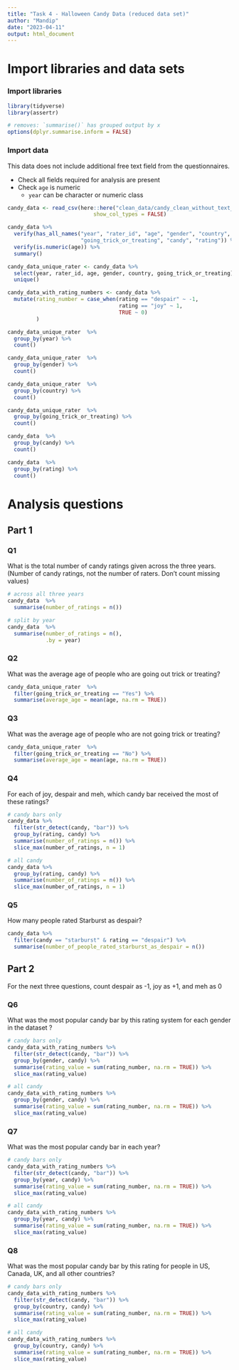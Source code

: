 ```yaml
---
title: "Task 4 - Halloween Candy Data (reduced data set)"
author: "Mandip"
date: "2023-04-11"
output: html_document
---
```


# Import libraries and data sets

### Import libraries

```r
library(tidyverse)
library(assertr)

# removes: `summarise()` has grouped output by x
options(dplyr.summarise.inform = FALSE)
```

### Import data

This data does not include additional free text field from the questionnaires.

- Check all fields required for analysis are present
- Check `age` is numeric
  - `year` can be character or numeric class

```r
candy_data <- read_csv(here::here("clean_data/candy_clean_without_text_field.csv"),
                           show_col_types = FALSE)

candy_data %>% 
  verify(has_all_names("year", "rater_id", "age", "gender", "country",
                       "going_trick_or_treating", "candy", "rating")) %>% 
  verify(is.numeric(age)) %>%
  summary()

candy_data_unique_rater <- candy_data %>% 
  select(year, rater_id, age, gender, country, going_trick_or_treating) %>% 
  unique()

candy_data_with_rating_numbers <- candy_data %>% 
  mutate(rating_number = case_when(rating == "despair" ~ -1,
                                   rating == "joy" ~ 1,
                                   TRUE ~ 0)
         )
```

```r
candy_data_unique_rater  %>% 
  group_by(year) %>% 
  count()

candy_data_unique_rater  %>%
  group_by(gender) %>% 
  count()

candy_data_unique_rater  %>%
  group_by(country) %>% 
  count()

candy_data_unique_rater  %>%
  group_by(going_trick_or_treating) %>% 
  count()

candy_data  %>% 
  group_by(candy) %>% 
  count()

candy_data  %>% 
  group_by(rating) %>% 
  count()
```

# Analysis questions

## Part 1

### Q1
What is the total number of candy ratings given across the three years. (Number of candy ratings, not the number of raters. Don’t count missing values)

```r
# across all three years
candy_data  %>%
  summarise(number_of_ratings = n())

# split by year
candy_data  %>%
  summarise(number_of_ratings = n(),
            .by = year)
```

### Q2
What was the average age of people who are going out trick or treating?

```r
candy_data_unique_rater  %>%
  filter(going_trick_or_treating == "Yes") %>% 
  summarise(average_age = mean(age, na.rm = TRUE))
```

### Q3
What was the average age of people who are not going trick or treating?

```r
candy_data_unique_rater  %>%
  filter(going_trick_or_treating == "No") %>% 
  summarise(average_age = mean(age, na.rm = TRUE))
```

### Q4
For each of joy, despair and meh, which candy bar received the most of these ratings?

```r
# candy bars only
candy_data %>%
  filter(str_detect(candy, "bar")) %>% 
  group_by(rating, candy) %>% 
  summarise(number_of_ratings = n()) %>%
  slice_max(number_of_ratings, n = 1)

# all candy
candy_data %>%
  group_by(rating, candy) %>% 
  summarise(number_of_ratings = n()) %>%
  slice_max(number_of_ratings, n = 1)
```

### Q5
How many people rated Starburst as despair?

```r
candy_data %>% 
  filter(candy == "starburst" & rating == "despair") %>% 
  summarise(number_of_people_rated_starburst_as_despair = n())
```


## Part 2

For the next three questions, count despair as -1, joy as +1, and meh as 0

### Q6
What was the most popular candy bar by this rating system for each gender in the dataset ?

```r
# candy bars only
candy_data_with_rating_numbers %>%
  filter(str_detect(candy, "bar")) %>% 
  group_by(gender, candy) %>%
  summarise(rating_value = sum(rating_number, na.rm = TRUE)) %>% 
  slice_max(rating_value)

# all candy
candy_data_with_rating_numbers %>%
  group_by(gender, candy) %>%
  summarise(rating_value = sum(rating_number, na.rm = TRUE)) %>% 
  slice_max(rating_value)
```

### Q7
What was the most popular candy bar in each year?

```r
# candy bars only
candy_data_with_rating_numbers %>%
  filter(str_detect(candy, "bar")) %>% 
  group_by(year, candy) %>%
  summarise(rating_value = sum(rating_number, na.rm = TRUE)) %>% 
  slice_max(rating_value)

# all candy
candy_data_with_rating_numbers %>%
  group_by(year, candy) %>%
  summarise(rating_value = sum(rating_number, na.rm = TRUE)) %>% 
  slice_max(rating_value)
```


### Q8
What was the most popular candy bar by this rating for people in US, Canada, UK, and all other countries?

```r
# candy bars only
candy_data_with_rating_numbers %>%
  filter(str_detect(candy, "bar")) %>% 
  group_by(country, candy) %>%
  summarise(rating_value = sum(rating_number, na.rm = TRUE)) %>% 
  slice_max(rating_value)

# all candy
candy_data_with_rating_numbers %>%
  group_by(country, candy) %>%
  summarise(rating_value = sum(rating_number, na.rm = TRUE)) %>% 
  slice_max(rating_value)
```
